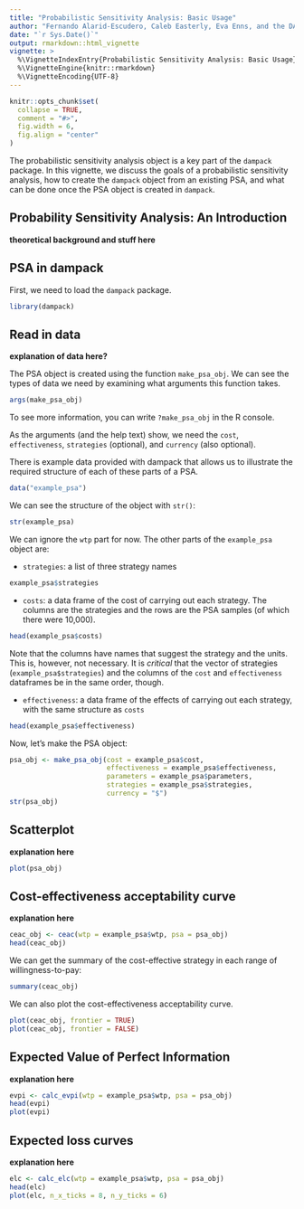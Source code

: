 ```yaml
---
title: "Probabilistic Sensitivity Analysis: Basic Usage"
author: "Fernando Alarid-Escudero, Caleb Easterly, Eva Enns, and the DARTH Team"
date: "`r Sys.Date()`"
output: rmarkdown::html_vignette
vignette: >
  %\VignetteIndexEntry{Probabilistic Sensitivity Analysis: Basic Usage}
  %\VignetteEngine{knitr::rmarkdown}
  %\VignetteEncoding{UTF-8}
---
```


```r
knitr::opts_chunk$set(
  collapse = TRUE,
  comment = "#>",
  fig.width = 6,
  fig.align = "center"
)
```

The probabilistic sensitivity analysis object is a key part of the `dampack` package. In this vignette, we discuss the goals of a probabilistic sensitivity analysis, how to create the `dampack` object from an existing PSA, and what can be done once the PSA object is created in `dampack`.

## Probability Sensitivity Analysis: An Introduction

**theoretical background and stuff here**

## PSA in dampack

First, we need to load the `dampack` package.
```r
library(dampack)
```

## Read in data

**explanation of data here?**

The PSA object is created using the function `make_psa_obj`. We can see the types of data we need by examining what arguments this function takes.

```r
args(make_psa_obj)
```

To see more information, you can write `?make_psa_obj` in the R console. 

As the arguments (and the help text) show, we need the `cost`, `effectiveness`, `strategies` (optional), and `currency` (also optional). 

There is example data provided with dampack that allows us to illustrate the required structure of each of these parts of a PSA.

```r
data("example_psa")
```

We can see the structure of the object with `str()`:
```r
str(example_psa)
```

We can ignore the `wtp` part for now. The other parts of the `example_psa` object are:

- `strategies`: a list of three strategy names
```r
example_psa$strategies
```

- `costs`: a data frame of the cost of carrying out each strategy. The columns are the strategies and the
rows are the PSA samples (of which there were 10,000).
```r
head(example_psa$costs)
```

Note that the columns have names that suggest the strategy and the units. This is, however, not necessary. It is *critical* that the vector of strategies (`example_psa$strategies`) and the columns of the `cost` and `effectiveness` dataframes be in the same order, though.

- `effectiveness`: a data frame of the effects of carrying out each strategy, with the same structure as `costs`
```r
head(example_psa$effectiveness)
```

Now, let's make the PSA object:

```r
psa_obj <- make_psa_obj(cost = example_psa$cost,
                        effectiveness = example_psa$effectiveness,
                        parameters = example_psa$parameters,
                        strategies = example_psa$strategies,
                        currency = "$")
str(psa_obj)
```

## Scatterplot

**explanation here**

```r
plot(psa_obj)
```

## Cost-effectiveness acceptability curve

**explanation here**

```r
ceac_obj <- ceac(wtp = example_psa$wtp, psa = psa_obj)
head(ceac_obj)
```

We can get the summary of the cost-effective strategy in each range of willingness-to-pay:

```r
summary(ceac_obj)
```

We can also plot the cost-effectiveness acceptability curve.

```r
plot(ceac_obj, frontier = TRUE)
plot(ceac_obj, frontier = FALSE)
```


## Expected Value of Perfect Information

**explanation here**

```r
evpi <- calc_evpi(wtp = example_psa$wtp, psa = psa_obj)
head(evpi)
plot(evpi)
```

## Expected loss curves

**explanation here**

```r
elc <- calc_elc(wtp = example_psa$wtp, psa = psa_obj)
head(elc)
plot(elc, n_x_ticks = 8, n_y_ticks = 6)
```
